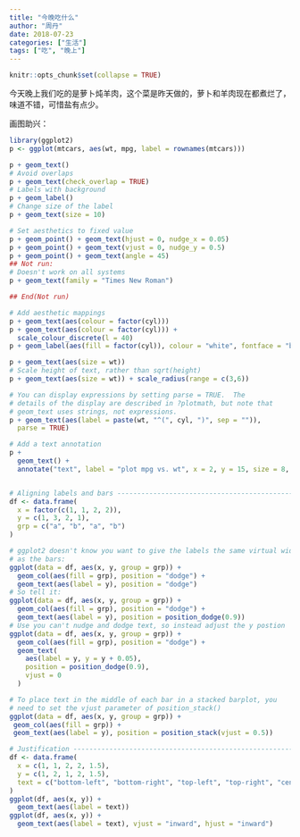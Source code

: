 ```yaml
---
title: "今晚吃什么"
author: "周丹"
date: 2018-07-23
categories: ["生活"]
tags: ["吃", "晚上"]
---
```


```r
knitr::opts_chunk$set(collapse = TRUE)
```

今天晚上我们吃的是萝卜炖羊肉，这个菜是昨天做的，萝卜和羊肉现在都煮烂了，味道不错，可惜盐有点少。

画图助兴：

```r
library(ggplot2)
p <- ggplot(mtcars, aes(wt, mpg, label = rownames(mtcars)))

p + geom_text()
# Avoid overlaps
p + geom_text(check_overlap = TRUE)
# Labels with background
p + geom_label()
# Change size of the label
p + geom_text(size = 10)

# Set aesthetics to fixed value
p + geom_point() + geom_text(hjust = 0, nudge_x = 0.05)
p + geom_point() + geom_text(vjust = 0, nudge_y = 0.5)
p + geom_point() + geom_text(angle = 45)
## Not run: 
# Doesn't work on all systems
p + geom_text(family = "Times New Roman")

## End(Not run)

# Add aesthetic mappings
p + geom_text(aes(colour = factor(cyl)))
p + geom_text(aes(colour = factor(cyl))) +
  scale_colour_discrete(l = 40)
p + geom_label(aes(fill = factor(cyl)), colour = "white", fontface = "bold")

p + geom_text(aes(size = wt))
# Scale height of text, rather than sqrt(height)
p + geom_text(aes(size = wt)) + scale_radius(range = c(3,6))

# You can display expressions by setting parse = TRUE.  The
# details of the display are described in ?plotmath, but note that
# geom_text uses strings, not expressions.
p + geom_text(aes(label = paste(wt, "^(", cyl, ")", sep = "")),
  parse = TRUE)

# Add a text annotation
p +
  geom_text() +
  annotate("text", label = "plot mpg vs. wt", x = 2, y = 15, size = 8, colour = "red")


# Aligning labels and bars --------------------------------------------------
df <- data.frame(
  x = factor(c(1, 1, 2, 2)),
  y = c(1, 3, 2, 1),
  grp = c("a", "b", "a", "b")
)

# ggplot2 doesn't know you want to give the labels the same virtual width
# as the bars:
ggplot(data = df, aes(x, y, group = grp)) +
  geom_col(aes(fill = grp), position = "dodge") +
  geom_text(aes(label = y), position = "dodge")
# So tell it:
ggplot(data = df, aes(x, y, group = grp)) +
  geom_col(aes(fill = grp), position = "dodge") +
  geom_text(aes(label = y), position = position_dodge(0.9))
# Use you can't nudge and dodge text, so instead adjust the y postion
ggplot(data = df, aes(x, y, group = grp)) +
  geom_col(aes(fill = grp), position = "dodge") +
  geom_text(
    aes(label = y, y = y + 0.05),
    position = position_dodge(0.9),
    vjust = 0
  )

# To place text in the middle of each bar in a stacked barplot, you
# need to set the vjust parameter of position_stack()
ggplot(data = df, aes(x, y, group = grp)) +
 geom_col(aes(fill = grp)) +
 geom_text(aes(label = y), position = position_stack(vjust = 0.5))

# Justification -------------------------------------------------------------
df <- data.frame(
  x = c(1, 1, 2, 2, 1.5),
  y = c(1, 2, 1, 2, 1.5),
  text = c("bottom-left", "bottom-right", "top-left", "top-right", "center")
)
ggplot(df, aes(x, y)) +
  geom_text(aes(label = text))
ggplot(df, aes(x, y)) +
  geom_text(aes(label = text), vjust = "inward", hjust = "inward")

```

